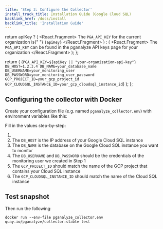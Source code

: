 ```yaml
---
title: 'Step 3: Configure the Collector'
install_track_title: Installation Guide (Google Cloud SQL)
backlink_href: /docs/install
backlink_title: 'Installation Guide'
---
```



  return apiKey ? (
    <React.Fragment>
      The <code>PGA_API_KEY</code> for the current organization is{" "}
      <code>{apiKey}</code>
    </React.Fragment>
  ) : (
    <React.Fragment>
      The <code>PGA_API_KEY</code> can be found in the pganalyze API keys page
      for your organization
    </React.Fragment>
  );
};

  return (
    <CodeBlock>
      {`PGA_API_KEY=${apiKey || "your-organization-api-key"}
DB_HOST=1.2.3.4
DB_NAME=your_database_name
DB_USERNAME=your_monitoring_user
DB_PASSWORD=your_monitoring_user_password
GCP_PROJECT_ID=your_gcp_project_id
GCP_CLOUDSQL_INSTANCE_ID=your_gcp_cloudsql_instance_id`}
    </CodeBlock>
  );
};

## Configuring the collector with Docker

Create your configuration file (e.g. named `pganalyze_collector.env`) with environment variables like this:

<CollectorDotEnv apiKey={props.apiKey} />

Fill in the values step-by-step:

1. <APIKeyInstructions apiKey={props.apiKey} />
2. The `DB_HOST` is the IP address of your Google Cloud SQL instance
3. The `DB_NAME` is the database on the Google Cloud SQL instance you want to monitor
4. The `DB_USERNAME` and `DB_PASSWORD` should be the credentials of the monitoring user we created in Step 1
5. The `GCP_PROJECT_ID` should match the name of the GCP project that contains your Cloud SQL instance
6. The `GCP_CLOUDSQL_INSTANCE_ID` should match the name of the Cloud SQL instance

## Test snapshot

Then run the following:

```
docker run --env-file pganalyze_collector.env quay.io/pganalyze/collector:stable test
```

<PublicLastStepLogInsightsLink />